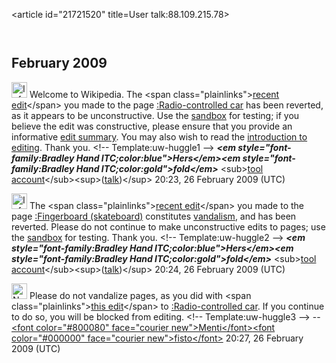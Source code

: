 <article id="21721520" title=User talk:88.109.215.78>
	<talkpage id="21721520" title="User talk:88.109.215.78">

== February 2009 ==

[[Image:Information.png|25px]] Welcome to Wikipedia. The &lt;span class=&quot;plainlinks&quot;&gt;[http://en.wikipedia.org/wiki/Radio-controlled_car?diff=273491980 recent edit]&lt;/span&gt; you made to the page [[:Radio-controlled car]] has been reverted, as it appears to be unconstructive. Use the [[Wikipedia:Sandbox|sandbox]] for testing; if you believe the edit was constructive, please ensure that you provide an informative [[Help:Edit summary|edit summary]]. You may also wish to read the [[Wikipedia:Introduction|introduction to editing]]. Thank you. &lt;!-- Template:uw-huggle1 --&gt; '''''&lt;em style=&quot;font-family:Bradley Hand ITC;color:blue&quot;&gt;Hers&lt;/em&gt;&lt;em style=&quot;font-family:Bradley Hand ITC;color:gold&quot;&gt;fold&lt;/em&gt;''''' &lt;sub&gt;[[User:Hersfold tool account|tool account]]&lt;/sub&gt;&lt;sup&gt;([[User:Hersfold/t|talk]])&lt;/sup&gt; 20:23, 26 February 2009 (UTC)

[[Image:Information.png|25px]] The &lt;span class=&quot;plainlinks&quot;&gt;[http://en.wikipedia.org/wiki/Fingerboard_(skateboard)?diff=273491138 recent edit]&lt;/span&gt; you made to the page [[:Fingerboard (skateboard)]] constitutes [[Wikipedia:Vandalism|vandalism]], and has been reverted. Please do not continue to make unconstructive edits to pages; use the [[Wikipedia:Sandbox|sandbox]] for testing. Thank you. &lt;!-- Template:uw-huggle2 --&gt; '''''&lt;em style=&quot;font-family:Bradley Hand ITC;color:blue&quot;&gt;Hers&lt;/em&gt;&lt;em style=&quot;font-family:Bradley Hand ITC;color:gold&quot;&gt;fold&lt;/em&gt;''''' &lt;sub&gt;[[User:Hersfold tool account|tool account]]&lt;/sub&gt;&lt;sup&gt;([[User:Hersfold/t|talk]])&lt;/sup&gt; 20:24, 26 February 2009 (UTC)

[[Image:Nuvola apps important.svg|25px]] Please do not vandalize pages, as you did with &lt;span class=&quot;plainlinks&quot;&gt;[http://en.wikipedia.org/wiki/Radio-controlled_car?diff=273492661 this edit]&lt;/span&gt; to [[:Radio-controlled car]]. If you continue to do so, you will be blocked from editing. &lt;!-- Template:uw-huggle3 --&gt; -- [[User:Mentifisto|&lt;font color=&quot;#800080&quot; face=&quot;courier new&quot;&gt;Menti&lt;/font&gt;]][[User talk:Mentifisto|&lt;font color=&quot;#000000&quot; face=&quot;courier new&quot;&gt;fisto&lt;/font&gt;]] 20:27, 26 February 2009 (UTC)
	</talkpage>
</article>